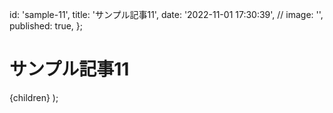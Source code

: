 
  id: 'sample-11',
  title: 'サンプル記事11',
  date: '2022-11-01 17:30:39',
  // image: '',
  published: true,
};

# サンプル記事11

  <ArticleLayout meta={meta}>{children}</ArticleLayout>
);

